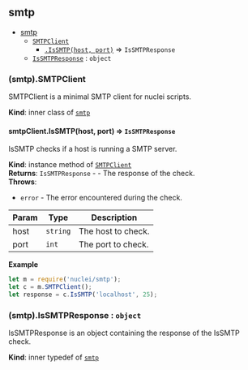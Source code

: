 <a name="module_smtp"></a>

## smtp

* [smtp](#module_smtp)
    * [`SMTPClient`](#module_smtp..SMTPClient)
        * [`.IsSMTP(host, port)`](#module_smtp..SMTPClient+IsSMTP) ⇒ <code>IsSMTPResponse</code>
    * [`IsSMTPResponse`](#module_smtp..IsSMTPResponse) : <code>object</code>

<a name="module_smtp..SMTPClient"></a>

### (smtp).SMTPClient
SMTPClient is a minimal SMTP client for nuclei scripts.

**Kind**: inner class of [<code>smtp</code>](#module_smtp)  
<a name="module_smtp..SMTPClient+IsSMTP"></a>

#### smtpClient.IsSMTP(host, port) ⇒ <code>IsSMTPResponse</code>
IsSMTP checks if a host is running a SMTP server.

**Kind**: instance method of [<code>SMTPClient</code>](#module_smtp..SMTPClient)  
**Returns**: <code>IsSMTPResponse</code> - - The response of the check.  
**Throws**:

- <code>error</code> - The error encountered during the check.


| Param | Type | Description |
| --- | --- | --- |
| host | <code>string</code> | The host to check. |
| port | <code>int</code> | The port to check. |

**Example**  
```js
let m = require('nuclei/smtp');
let c = m.SMTPClient();
let response = c.IsSMTP('localhost', 25);
```
<a name="module_smtp..IsSMTPResponse"></a>

### (smtp).IsSMTPResponse : <code>object</code>
IsSMTPResponse is an object containing the response of the IsSMTP check.

**Kind**: inner typedef of [<code>smtp</code>](#module_smtp)  
